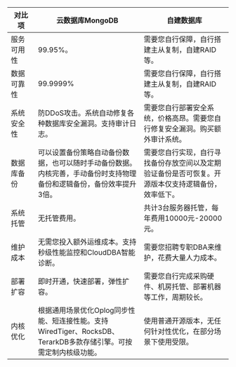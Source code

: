| 对比项 <img width=160/> | 云数据库MongoDB | 自建数据库 |
| ------ | ------ | ------ |
| 服务可用性 | 99.95%。 | 需要您自行保障，自行搭建主从复制，自建RAID等。 |
| 数据可靠性 | 99.9999% | 需要您自行保障，自行搭建主从复制，自建RAID等。 |
| 系统安全性 | 防DDoS攻击。系统自动修复各种数据库安全漏洞。支持审计日志。 | 需要您自行部署安全系统，价格高昂。需要您自行修复安全漏洞。购买额外审计系统。 |
| 数据库备份 | 可以设置备份策略自动备份数据，也可以随时手动备份数据。内核完善，手动备份时支持物理备份和逻辑备份，备份效率提升3倍。| 需要您自行实现，自行寻找备份存放空间以及定期验证备份是否可恢复。开源版本仅支持逻辑备份，效率低下。 |
| 系统托管 | 无托管费用。 | 共计3台服务器托管，每年费用10000元-20000元。 |
| 维护成本 | 无需您投入额外运维成本。支持秒级性能监控和CloudDBA智能诊断。 | 需要您招聘专职DBA来维护，花费大量人力成本。 |
| 部署扩容 | 即时开通，快速部署，弹性扩容。 | 需要您自行完成采购硬件、机房托管、部署机器等工作，周期较长。 |
| 内核优化 | 根据通用场景优化Oplog同步性能、短连接性能。支持WiredTiger、RocksDB、TerarkDB多款存储引擎。可按需定制内核级功能。 | 使用普通开源版本，无任何针对性优化，在部分场景下使用受限。 |